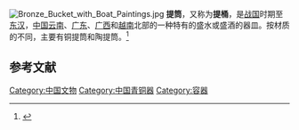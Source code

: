 [[File:Bronze_Bucket_with_Boat_Paintings.jpg|right]]
'''提筒'''，又称为'''提桶'''，是[[战国|战国]]时期至[[东汉|东汉]]，[[中国|中国]][[云南|云南]]、[[广东|广东]]、[[广西|广西]]和[[越南|越南]]北部的一种特有的盛水或盛酒的器皿。按材质的不同，主要有铜提筒和陶提筒。<ref>{{cite journal |author1=史明立 |title=浅析岭南地区铜提筒上的纹饰 |journal=文物天地 |date=2017 |issue=10 |page=25-30}}</ref>

==参考文献==
{{reflist}}

[[Category:中国文物|Category:中国文物]]
[[Category:中国青铜器|Category:中国青铜器]]
[[Category:容器|Category:容器]]